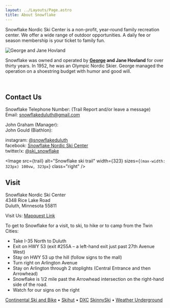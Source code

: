 ```yaml
---
layout: ../Layouts/Page.astro
title: About Snowflake
---
```



Snowflake Nordic Ski Center is a non-profit, year-round family recreation center. 
We offer a wide range of outdoor opportunities. 
A daily fee or season membership is your ticket to family fun.

<Image src={georgeJane} alt="George and Jane Hovland" class="left" />

Snowflake was owned and operated by **[George](https://www.skinnyski.com/racing/articles/hovland.html) and Jane Hovland** for over thirty years. 
In 1952, he was an Olympic Nordic Skier. 
George managed the operation on a shoestring budget with humor and good will.

<br class="clearboth" />

## Contact Us

Snowflake Telephone Number: <Telephone number={SNOWFLAKE_TELEPHONE} /> (Trail Report and/or leave a message)<br />
Email: snowflakeduluth@gmail.com

John Graham (Manager): <Telephone number="218-355-1271" /><br />
John Gould (Biathlon): <Telephone number="218-269-2854" />

instagram: [@snowflakeduluth](https://www.instagram.com/snowflakeduluth/)<br />
facebook: [Snowflake Nordic Ski Center](https://www.facebook.com/Snowflake-Nordic-Ski-Center-174225889273034/)<br />
twitter/x: [@ski_snowflake](https://twitter.com/ski_snowflake)

<Image
  src={trail}
  alt="Snowflake ski trail"
  width={323}
  sizes={`(max-width: 323px) 100vw, 323px`}
  class="right"
/>

## Visit

Snowflake Nordic Ski Center<br />
4348 Rice Lake Road<br />
Duluth, Minnesota 55811

Visit Us: [Mapquest Link](https://www.mapquest.com/mq/4-BUpo)

To get to Snowflake for a visit, to ski, to hike or to camp from the Twin Cities:

- Take I-35 North to Duluth
- Exit on HWY 53 (exit #255A – a left-hand exit just past 27th Avenue West)
- Stay on HWY 53 up the hill (follow signs to the mall)
- Turn right on Arlington Avenue
- Stay on Arlington through 2 stoplights (Central Entrance and then Arrowhead)
- Snowflake is 1/2 mile past the Arrowhead intersection on the right-hand side of the road.
- Watch for our signs on the right

[Continental Ski and Bike](https://www.continentalski.com/) • [Skihut](https://www.theskihut.com/) • [DXC](http://www.duluthxc.com/)
[SkinnySki](https://www.skinnyski.com/) • [Weather Underground](https://www.wunderground.com/)
